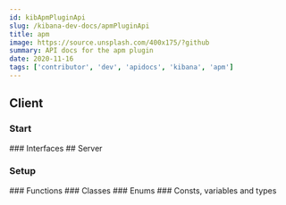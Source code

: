 ```yaml
---
id: kibApmPluginApi
slug: /kibana-dev-docs/apmPluginApi
title: apm
image: https://source.unsplash.com/400x175/?github
summary: API docs for the apm plugin
date: 2020-11-16
tags: ['contributor', 'dev', 'apidocs', 'kibana', 'apm']
---
```



## Client

### Start
<DocDefinitionList data={[apmObj.client.start]}/>
### Interfaces
<DocDefinitionList data={apmObj.client.interfaces}/>
## Server

### Setup
<DocDefinitionList data={[apmObj.server.setup]}/>
### Functions
<DocDefinitionList data={apmObj.server.functions}/>
### Classes
<DocDefinitionList data={apmObj.server.classes}/>
### Enums
<DocDefinitionList data={apmObj.server.enums}/>
### Consts, variables and types
<DocDefinitionList data={apmObj.server.misc}/>
